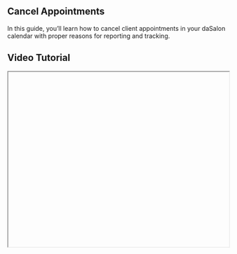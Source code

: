 


<div className="mdx-content">

## Cancel Appointments

 

In this guide, you’ll learn how to cancel client appointments in your daSalon calendar with proper reasons for reporting and tracking.

## Video Tutorial



<iframe
  width="100%"
  height="400"
  title="Cancel appointments tutorial"
  allowFullScreen
  className="rounded-lg"
/>

---

## Cancel a client appointment



❶ Navigate to the [**Appointments**](https://partner.dasalon.com/dashboard/appointments) section from the left-hand menu.

❷ In the appointment list:
   - Click **⋮ > Cancel** from the desired appointment row  
   - OR open the appointment detail panel → click **⋮ > Cancel**  
   - OR click **Edit** and change the status to **"Cancelled"**

❸ A prompt will appear asking for a **reason**.  
   - Choose from pre-filled suggestions like “Unwell” or “Emergency”  
   - Or write your own custom reason

❹ Click **Cancel Appointment** to confirm.

❺ The status of the appointment will now appear in **red**.

---

**Important**: A cancelled appointment is never deleted. It stays in the system for analytics, reporting, and audit purposes.

<div className="space-y-4 mt-6">

<div className="my-10 border-t border-gray-200" />

## More questions about this


</div>
<div className="space-y-4 mt-6">
  <details className="bg-white rounded-md p-4 border border-gray-300">
  <summary
    className="font-medium text-base text-gray-900"
    style={{
      backgroundColor: 'transparent',
      outline: 'none',
      cursor: 'pointer',
      userSelect: 'none',
      listStyle: 'none', // prevents default list style if applied accidentally
    }}
  >Can I undo a cancellation?</summary>
   <p className="mt-2 text-sm text-gray-700">
      No. Once cancelled, the appointment remains in the system but cannot be restored. You’ll need to create a new appointment.
    </p>
  </details>

  <details className="bg-white rounded-md p-4 border border-gray-300">
  <summary
    className="font-medium text-base text-gray-900"
    style={{
      backgroundColor: 'transparent',
      outline: 'none',
      cursor: 'pointer',
      userSelect: 'none',
      listStyle: 'none', // prevents default list style if applied accidentally
    }}
  >Will the client be notified?</summary>
    <p className="mt-2 text-sm text-gray-700">
      Yes, clients receive cancellation notifications based on your notification settings.
    </p>
  </details>
</div>
</div>


---

<div className="space-y-4 mt-6">

<div className="my-10 border-t border-gray-200" />

<div className="mdx-content mt-10">

Was this article helpful?

<div style={{ display: 'flex', gap: '1rem' }}>
  <button style={{ padding: '0.5rem', borderRadius: '9999px', backgroundColor: '#f0f0f0' }}>
    👍
  </button>
  <button style={{ padding: '0.5rem', borderRadius: '9999px', backgroundColor: '#f0f0f0' }}>
   👎
  </button>
</div>
</div>

---

</div>
